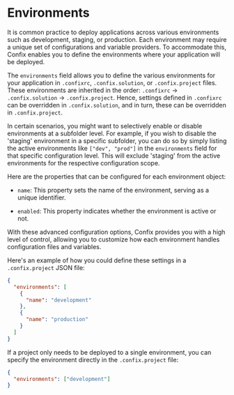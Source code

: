 # Environments

It is common practice to deploy applications across various environments such as development,
staging, or production. Each environment may require a unique set of configurations and variable
providers. To accommodate this, Confix enables you to define the environments where your application
will be deployed.

The `environments` field allows you to define the various environments for your application in
`.confixrc`, `.confix.solution`, or `.confix.project` files. These environments are inherited in the
order: `.confixrc` -> `.confix.solution` -> `.confix.project`. Hence, settings defined in
`.confixrc` can be overridden in `.confix.solution`, and in turn, these can be overridden in
`.confix.project`.

In certain scenarios, you might want to selectively enable or disable environments at a subfolder
level. For example, if you wish to disable the 'staging' environment in a specific subfolder, you
can do so by simply listing the active environments like `["dev", "prod"]` in the `environments`
field for that specific configuration level. This will exclude 'staging' from the active
environments for the respective configuration scope.

Here are the properties that can be configured for each environment object:

- `name`: This property sets the name of the environment, serving as a unique identifier.

- `enabled`: This property indicates whether the environment is active or not.

With these advanced configuration options, Confix provides you with a high level of control,
allowing you to customize how each environment handles configuration files and variables.

Here's an example of how you could define these settings in a `.confix.project` JSON file:

```json filename=".confixrc" copyonfixrc" copy
{
  "environments": [
    {
      "name": "development"
    },
    {
      "name": "production"
    }
  ]
}
```

If a project only needs to be deployed to a single environment, you can specify the environment
directly in the `.confix.project` file:

```json filename=".confix.project" copy
{
  "environments": ["development"]
}
```
